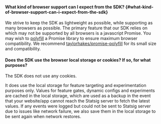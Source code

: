 #### What kind of browser support can I expect from the SDK? {#what-kind-of-browser-support-can-i-expect-from-the-sdk}

We strive to keep the SDK as lightweight as possible, while supporting as many browsers as possible. The primary feature that our SDK relies on which may not be supported by all browsers is a javascript Promise. You may wish to [polyfill](https://developer.mozilla.org/en-US/docs/Glossary/Polyfill) a Promise library to ensure maximum browser compatibility. We recommend [taylorhakes/promise-polyfill](https://github.com/taylorhakes/promise-polyfill) for its small size and compatibility.

#### Does the SDK use the browser local storage or cookies? If so, for what purposes?

The SDK does not use any cookies.

It does use the local storage for feature targeting and experimentation purposes only. Values for feature gates, dynamic configs and experiments are cached in the local storage, which are used as a backup in the event that your website/app cannot reach the Statsig server to fetch the latest values. If any events were logged but could not be sent to Statsig server due to issues like network failure, we also save them in the local storage to be sent again when network restores.
